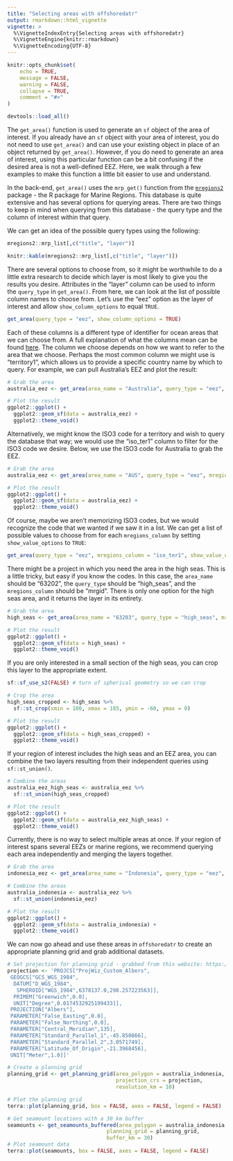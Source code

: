 ```yaml
---
title: "Selecting areas with offshoredatr"
output: rmarkdown::html_vignette
vignette: >
  %\VignetteIndexEntry{Selecting areas with offshoredatr}
  %\VignetteEngine{knitr::rmarkdown}
  %\VignetteEncoding{UTF-8}
---
```


```r
knitr::opts_chunk$set(
	echo = TRUE,
	message = FALSE,
	warning = FALSE,
	collapse = TRUE,
	comment = "#>"
)

devtools::load_all()
```

The `get_area()` function is used to generate an `sf` object of the area of interest. If you already have an `sf` object with your area of interest, you do not need to use `get_area()` and can use your existing object in place of an object returned by `get_area()`. However, if you do need to generate an area of interest, using this particular function can be a bit confusing if the desired area is not a well-defined EEZ. Here, we walk through a few examples to make this function a little bit easier to use and understand. 

In the back-end, `get_area()` uses the `mrp_get()` function from the [`mregions2`](https://lifewatch.github.io/mregions2/) package - the R package for Marine Regions. This database is quite extensive and has several options for querying areas. There are two things to keep in mind when querying from this database - the query type and the column of interest within that query. 

We can get an idea of the possible query types using the following: 

```r
mregions2::mrp_list[,c("title", "layer")]
```

```r
knitr::kable(mregions2::mrp_list[,c("title", "layer")])
```


There are several options to choose from, so it might be worthwhile to do a little extra research to decide which layer is most likely to give you the results you desire. Attributes in the "layer" column can be used to inform the `query_type` in `get_area()`. From here, we can look at the list of possible column names to choose from. Let's use the "eez" option as the layer of interest and allow `show_column_options` to equal `TRUE`. 

```r
get_area(query_type = "eez", show_column_options = TRUE)
```

Each of these columns is a different type of identifier for ocean areas that we can choose from. A full explanation of what the columns mean can be found [here](https://marineregions.org/eezattribute.php). The column we choose depends on how we want to refer to the area that we choose. Perhaps the most common column we might use is "territory1", which allows us to provide a specific country name by which to query. For example, we can pull Australia's EEZ and plot the result: 

```r
# Grab the area
australia_eez <- get_area(area_name = "Australia", query_type = "eez", mregions_column = "territory1")

# Plot the result
ggplot2::ggplot() + 
  ggplot2::geom_sf(data = australia_eez) + 
  ggplot2::theme_void()
```

Alternatively, we might know the ISO3 code for a territory and wish to query the database that way; we would use the "iso_ter1" column to filter for the ISO3 code we desire. Below, we use the ISO3 code for Australia to grab the EEZ. 

```r
# Grab the area
australia_eez <- get_area(area_name = "AUS", query_type = "eez", mregions_column = "iso_ter1")

# Plot the result
ggplot2::ggplot() + 
  ggplot2::geom_sf(data = australia_eez) + 
  ggplot2::theme_void()
```

Of course, maybe we aren't memorizing ISO3 codes, but we would recognize the code that we wanted if we saw it in a list. We can get a list of possible values to choose from for each `mregions_column` by setting `show_value_options` to `TRUE`: 

```r
get_area(query_type = "eez", mregions_column = "iso_ter1", show_value_options =  TRUE)
```

There might be a project in which you need the area in the high seas. This is a little tricky, but easy if you know the codes. In this case, the `area_name` should be "63202", the `query_type` should be "high_seas", and the `mregions_column` should be "mrgid". There is only one option for the high seas area, and it returns the layer in its entirety. 

```r
# Grab the area
high_seas <- get_area(area_name = "63203", query_type = "high_seas", mregions_column = "mrgid")

# Plot the result
ggplot2::ggplot() + 
  ggplot2::geom_sf(data = high_seas) + 
  ggplot2::theme_void()
```

If you are only interested in a small section of the high seas, you can crop this layer to the appropriate extent. 

```r
sf::sf_use_s2(FALSE) # turn of spherical geometry so we can crop

# Crop the area
high_seas_cropped <- high_seas %>% 
  sf::st_crop(xmin = 100, xmax = 185, ymin = -60, ymax = 0)

# Plot the result
ggplot2::ggplot() + 
  ggplot2::geom_sf(data = high_seas_cropped) + 
  ggplot2::theme_void()
```

If your region of interest includes the high seas and an EEZ area, you can combine the two layers resulting from their independent queries using `sf::st_union()`. 

```r
# Combine the areas
australia_eez_high_seas <- australia_eez %>% 
  sf::st_union(high_seas_cropped)

# Plot the result
ggplot2::ggplot() + 
  ggplot2::geom_sf(data = australia_eez_high_seas) + 
  ggplot2::theme_void()
```

Currently, there is no way to select multiple areas at once. If your region of interest spans several EEZs or marine regions, we recommend querying each area independently and merging the layers together.

```r
# Grab the area
indonesia_eez <- get_area(area_name = "Indonesia", query_type = "eez", mregions_column = "territory1")

# Combine the areas
australia_indonesia <- australia_eez %>% 
  sf::st_union(indonesia_eez)

# Plot the result
ggplot2::ggplot() + 
  ggplot2::geom_sf(data = australia_indonesia) + 
  ggplot2::theme_void()
```

We can now go ahead and use these areas in `offshoredatr` to create an appropriate planning grid and grab additional datasets. 

```r
# Set projection for planning grid - grabbed from this website: https://projectionwizard.org
projection <- 'PROJCS["ProjWiz_Custom_Albers",
 GEOGCS["GCS_WGS_1984",
  DATUM["D_WGS_1984",
   SPHEROID["WGS_1984",6378137.0,298.257223563]],
  PRIMEM["Greenwich",0.0],
  UNIT["Degree",0.0174532925199433]],
 PROJECTION["Albers"],
 PARAMETER["False_Easting",0.0],
 PARAMETER["False_Northing",0.0],
 PARAMETER["Central_Meridian",135],
 PARAMETER["Standard_Parallel_1",-45.850866],
 PARAMETER["Standard_Parallel_2",3.0571749],
 PARAMETER["Latitude_Of_Origin",-21.3968456],
 UNIT["Meter",1.0]]'

# Create a planning grid 
planning_grid <- get_planning_grid(area_polygon = australia_indonesia, 
                                   projection_crs = projection, 
                                   resolution_km = 10)

# Plot the planning grid
terra::plot(planning_grid, box = FALSE, axes = FALSE, legend = FALSE)
```
```r
# Get seamount locations with a 30 km buffer
seamounts <- get_seamounts_buffered(area_polygon = australia_indonesia, 
                                planning_grid = planning_grid, 
                                buffer_km = 30)
# Plot seamount data
terra::plot(seamounts, box = FALSE, axes = FALSE, legend = FALSE)
```



